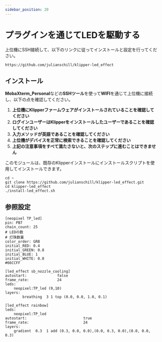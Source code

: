 ```yaml
---
sidebar_position: 20
---
```


# プラグインを通じてLEDを駆動する

上位機にSSH接続して、以下のリンクに従ってインストールと設定を行ってください。

```
https://github.com/julianschill/klipper-led_effect
```

## インストール

**MobaXterm_Personal**などの**SSHツール**を使って**WIFI**を通じて上位機に接続し、以下の点を確認してください。

1. **上位機にKlipperファームウェアがインストールされていることを確認してください**
2. **ログインユーザーはKlipperをインストールしたユーザーであることを確認してください**
3. **入力メソッドが英語であることを確認してください**
4. **上位機がデバイスを正常に検索できることを確認してください**
5. **上記の注意事項をすべて満たさないと、次のステップに進むことはできません**

このモジュールは、既存のKlipperインストールにインストールスクリプトを使用してインストールできます。

```
cd ~
git clone https://github.com/julianschill/klipper-led_effect.git
cd klipper-led_effect
./install-led_effect.sh
```

## 参照設定

```
[neopixel TP_led]
pin: PB7
chain_count: 25
# LEDの数
# 灯珠数量
color_order: GRB
initial_RED: 0.4    
initial_GREEN: 0.8
initial_BLUE: 1
initial_WHITE: 0.0
#66CCFF 

[led_effect sb_nozzle_cooling]
autostart:              false
frame_rate:             24
leds:
    neopixel:TP_led (9,10)
layers:
        breathing  3 1 top (0.0, 0.0, 1.0, 0.1)

[led_effect rainbow]
leds:
    neopixel:TP_led
autostart:                          true
frame_rate:                         24
layers:
    gradient  0.3  1 add (0.3, 0.0, 0.0),(0.0, 0.3, 0.0),(0.0, 0.0, 0.3)

```

